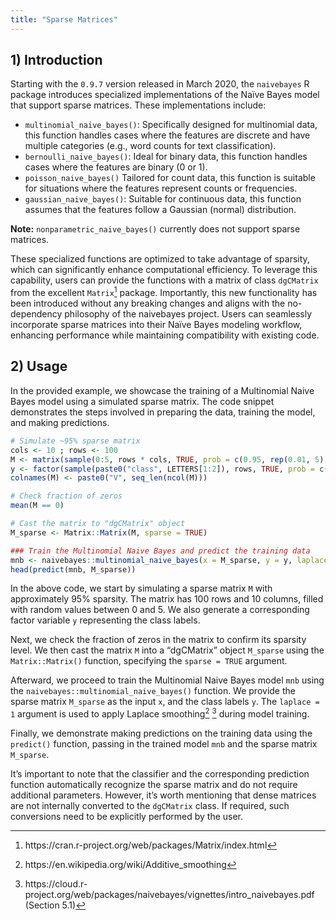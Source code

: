 ```yaml
---
title: "Sparse Matrices"
---
```


## 1) Introduction
Starting with the `0.9.7` version released in March 2020, the `naivebayes` R package introduces specialized implementations of the Naïve Bayes model that support sparse matrices. These implementations include:


- `multinomial_naive_bayes()`: Specifically designed for multinomial data, this function handles cases where the features are discrete and have multiple categories  (e.g., word counts for text classification).
- `bernoulli_naive_bayes()`: Ideal for binary data, this function handles cases where the features are binary (0 or 1).
- `poisson_naive_bayes()` Tailored for count data, this function is suitable for situations where the features represent counts or frequencies.
- `gaussian_naive_bayes()`: Suitable for continuous data, this function assumes that the features follow a Gaussian (normal) distribution.

**Note:** `nonparametric_naive_bayes()` currently does not support sparse matrices.

These specialized functions are optimized to take advantage of sparsity, which can significantly enhance computational efficiency. To leverage this capability, users can provide the functions with a matrix of class `dgCMatrix` from the excellent `Matrix`^[https://cran.r-project.org/web/packages/Matrix/index.html] package. Importantly, this new functionality has been introduced without any breaking changes and aligns with the no-dependency philosophy of the naivebayes project. Users can seamlessly incorporate sparse matrices into their Naïve Bayes modeling workflow, enhancing performance while maintaining compatibility with existing code.

## 2) Usage

In the provided example, we showcase the training of a Multinomial Naive Bayes model using a simulated sparse matrix. The code snippet demonstrates the steps involved in preparing the data, training the model, and making predictions.


```r
# Simulate ~95% sparse matrix
cols <- 10 ; rows <- 100
M <- matrix(sample(0:5, rows * cols, TRUE, prob = c(0.95, rep(0.01, 5))), nrow = rows, ncol = cols)
y <- factor(sample(paste0("class", LETTERS[1:2]), rows, TRUE, prob = c(0.3,0.7)))
colnames(M) <- paste0("V", seq_len(ncol(M)))

# Check fraction of zeros
mean(M == 0)

# Cast the matrix to "dgCMatrix" object
M_sparse <- Matrix::Matrix(M, sparse = TRUE)

### Train the Multinomial Naive Bayes and predict the training data
mnb <- naivebayes::multinomial_naive_bayes(x = M_sparse, y = y, laplace = 1)
head(predict(mnb, M_sparse))
```

In the above code, we start by simulating a sparse matrix `M` with approximately 95% sparsity. The matrix has 100 rows and 10 columns, filled with random values between 0 and 5. We also generate a corresponding factor variable `y` representing the class labels.

Next, we check the fraction of zeros in the matrix to confirm its sparsity level. We then cast the matrix `M` into a "dgCMatrix" object `M_sparse` using the `Matrix::Matrix()` function, specifying the `sparse = TRUE` argument.

Afterward, we proceed to train the Multinomial Naive Bayes model `mnb` using the `naivebayes::multinomial_naive_bayes()` function. We provide the sparse matrix `M_sparse` as the input `x`, and the class labels `y`. The `laplace = 1` argument is used to apply Laplace smoothing^[https://en.wikipedia.org/wiki/Additive_smoothing] ^[https://cloud.r-project.org/web/packages/naivebayes/vignettes/intro_naivebayes.pdf (Section 5.1)] during model training.

Finally, we demonstrate making predictions on the training data using the `predict()` function, passing in the trained model `mnb` and the sparse matrix `M_sparse`. 

It's important to note that the classifier and the corresponding prediction function automatically recognize the sparse matrix and do not require additional parameters. However, it's worth mentioning that dense matrices are not internally converted to the `dgCMatrix` class. If required, such conversions need to be explicitly performed by the user.


<!-- Here a section where a rule of thumb is given (for the bigger and more sparse the matrix is the bigger the speed up compared to dense counter-part. There may be some overhead for small sparse matrices.) Poisson Naive Bayes has some overhead and does not scale that well.  --> 
